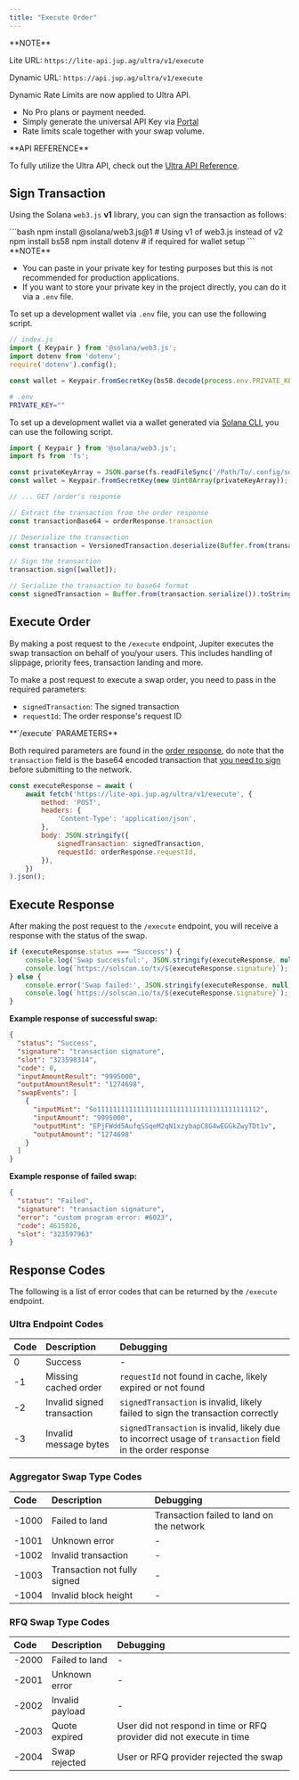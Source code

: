 ```yaml
---
title: "Execute Order"
---
```


<Info>
  **NOTE**

  Lite URL: `https://lite-api.jup.ag/ultra/v1/execute`

  Dynamic URL: `https://api.jup.ag/ultra/v1/execute`

  Dynamic Rate Limits are now applied to Ultra API.

  * No Pro plans or payment needed.
  * Simply generate the universal API Key via [Portal](https://portal.jup.ag)
  * Rate limits scale together with your swap volume.

<CardGroup cols={1}>
  <Card title="Read more about Ultra API Dynamic Rate Limit" href="/api-rate-limit" icon="book-open" horizontal/>
</CardGroup>
</Info>

<Tip>
  **API REFERENCE**

  To fully utilize the Ultra API, check out the [Ultra API Reference](/api-reference/ultra-api/execute).
</Tip>

## Sign Transaction

Using the Solana `web3.js` **v1** library, you can sign the transaction as follows:

<Accordion title="Set up imports and wallet for signing">
```bash
npm install @solana/web3.js@1 # Using v1 of web3.js instead of v2
npm install bs58
npm install dotenv # if required for wallet setup
```

<Info>
  **NOTE**

  * You can paste in your private key for testing purposes but this is not recommended for production applications.
  * If you want to store your private key in the project directly, you can do it via a `.env` file.
</Info>

  To set up a development wallet via `.env` file, you can use the following script.

```js
// index.js
import { Keypair } from '@solana/web3.js';
import dotenv from 'dotenv';
require('dotenv').config();

const wallet = Keypair.fromSecretKey(bs58.decode(process.env.PRIVATE_KEY || ''));
```

```bash
# .env
PRIVATE_KEY=""
```

  To set up a development wallet via a wallet generated via [Solana CLI](https://solana.com/docs/intro/installation#solana-cli-basics), you can use the following script.

```js
import { Keypair } from '@solana/web3.js';
import fs from 'fs';

const privateKeyArray = JSON.parse(fs.readFileSync('/Path/To/.config/solana/id.json', 'utf8').trim());
const wallet = Keypair.fromSecretKey(new Uint8Array(privateKeyArray));
```
</Accordion>

```js
// ... GET /order's response

// Extract the transaction from the order response
const transactionBase64 = orderResponse.transaction

// Deserialize the transaction
const transaction = VersionedTransaction.deserialize(Buffer.from(transactionBase64, 'base64'));

// Sign the transaction
transaction.sign([wallet]);

// Serialize the transaction to base64 format
const signedTransaction = Buffer.from(transaction.serialize()).toString('base64');
```

## Execute Order

By making a post request to the `/execute` endpoint, Jupiter executes the swap transaction on behalf of you/your users. This includes handling of slippage, priority fees, transaction landing and more.

To make a post request to execute a swap order, you need to pass in the required parameters:

* `signedTransaction`: The signed transaction
* `requestId`: The order response's request ID

<Note>
  **`/execute` PARAMETERS**

  Both required parameters are found in the [order response](/ultra-api/get-order#order-response), do note that the `transaction` field is the base64 encoded transaction that [you need to sign](#sign-transaction) before submitting to the network.
</Note>

```js
const executeResponse = await (
    await fetch('https://lite-api.jup.ag/ultra/v1/execute', {
        method: 'POST',
        headers: {
            'Content-Type': 'application/json',
        },
        body: JSON.stringify({
            signedTransaction: signedTransaction,
            requestId: orderResponse.requestId,
        }),
    })
).json();
```

## Execute Response

After making the post request to the `/execute` endpoint, you will receive a response with the status of the swap.

```js
if (executeResponse.status === "Success") {
    console.log('Swap successful:', JSON.stringify(executeResponse, null, 2));
    console.log(`https://solscan.io/tx/${executeResponse.signature}`);
} else {
    console.error('Swap failed:', JSON.stringify(executeResponse, null, 2));
    console.log(`https://solscan.io/tx/${executeResponse.signature}`);
}
```

**Example response of successful swap:**

```json
{
  "status": "Success",
  "signature": "transaction signature",
  "slot": "323598314",
  "code": 0,
  "inputAmountResult": "9995000",
  "outputAmountResult": "1274698",
  "swapEvents": [
    {
      "inputMint": "So11111111111111111111111111111111111111112",
      "inputAmount": "9995000",
      "outputMint": "EPjFWdd5AufqSSqeM2qN1xzybapC8G4wEGGkZwyTDt1v",
      "outputAmount": "1274698"
    }
  ]
}
```

**Example response of failed swap:**

```json
{
  "status": "Failed",
  "signature": "transaction signature",
  "error": "custom program error: #6023",
  "code": 4615026,
  "slot": "323597963"
}
```

## Response Codes

The following is a list of error codes that can be returned by the `/execute` endpoint.

### Ultra Endpoint Codes

| Code | Description                | Debugging                                                                                                  |
| :---- | :-------------------------- | :---------------------------------------------------------------------------------------------------------- |
| 0    | Success                    | -                                                                                                          |
| -1   | Missing cached order       | `requestId` not found in cache, likely expired or not found                                                |
| -2   | Invalid signed transaction | `signedTransaction` is invalid, likely failed to sign the transaction correctly                            |
| -3   | Invalid message bytes      | `signedTransaction` is invalid, likely due to incorrect usage of `transaction` field in the order response |

### Aggregator Swap Type Codes

| Code  | Description                  | Debugging                                 |
| :---- | :--------------------------- | :---------------------------------------- |
| -1000 | Failed to land               | Transaction failed to land on the network |
| -1001 | Unknown error                | -                                         |
| -1002 | Invalid transaction          | -                                         |
| -1003 | Transaction not fully signed | -                                         |
| -1004 | Invalid block height         | -                                         |

### RFQ Swap Type Codes

| Code  | Description     | Debugging                                                            |
| :---- | :--------------- | :-------------------------------------------------------------------- |
| -2000 | Failed to land  | -                                                                    |
| -2001 | Unknown error   | -                                                                    |
| -2002 | Invalid payload | -                                                                    |
| -2003 | Quote expired   | User did not respond in time or RFQ provider did not execute in time |
| -2004 | Swap rejected   | User or RFQ provider rejected the swap                               |
